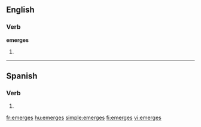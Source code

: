 ==English==

===Verb===
'''emerges'''

# {{third-person singular of|[[emerge]]}}

----

==Spanish==

===Verb===
{{es-verb-form|emerger}}

# {{es-verb form of|ending=er|mood=indicative|tense=present|pers=2|formal=no|number=singular|[[emerger]]}}

[[fr:emerges]]
[[hu:emerges]]
[[simple:emerges]]
[[fi:emerges]]
[[vi:emerges]]